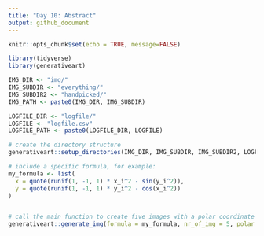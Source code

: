 ```yaml
---
title: "Day 10: Abstract"
output: github_document
---
```


```r
knitr::opts_chunk$set(echo = TRUE, message=FALSE)
```


```r
library(tidyverse)
library(generativeart)
```

```r
IMG_DIR <- "img/"
IMG_SUBDIR <- "everything/"
IMG_SUBDIR2 <- "handpicked/"
IMG_PATH <- paste0(IMG_DIR, IMG_SUBDIR)

LOGFILE_DIR <- "logfile/"
LOGFILE <- "logfile.csv"
LOGFILE_PATH <- paste0(LOGFILE_DIR, LOGFILE)
```

```r
# create the directory structure
generativeart::setup_directories(IMG_DIR, IMG_SUBDIR, IMG_SUBDIR2, LOGFILE_DIR)

# include a specific formula, for example:
my_formula <- list(
  x = quote(runif(1, -1, 1) * x_i^2 - sin(y_i^2)),
  y = quote(runif(1, -1, 1) * y_i^2 - cos(x_i^2))
)


# call the main function to create five images with a polar coordinate system
generativeart::generate_img(formula = my_formula, nr_of_img = 5, polar = TRUE, filetype = "png", color = "#2a363b", background_color = "#99b898")
```

